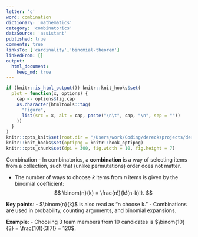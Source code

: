 ```yaml
---
letter: 'c'
word: combination
dictionary: 'mathematics'
category: 'combinatorics'
dataSource: 'assistant'
published: true
comments: true
linksTo: ['cardinality','binomial-theorem']
linkedFrom: []
output:
  html_document:
    keep_md: true
---
```


```r
if (knitr::is_html_output()) knitr::knit_hooks$set(
  plot = function(x, options) {
    cap <- options$fig.cap
    as.character(htmltools::tag(
      "Figure",
      list(src = x, alt = cap, paste("\n\t", cap, "\n", sep = ""))
    ))
  }
)
knitr::opts_knit$set(root.dir = "/Users/work/Coding/derecksprojects/derecksnotes.com-playground/derecksnotes.com/client/src/app/dictionaries/mathematics/definitions")
knitr::knit_hooks$set(optipng = knitr::hook_optipng)
knitr::opts_chunk$set(dpi = 300, fig.width = 10, fig.height = 7)
```

<a id="combination">Combination</a> - In combinatorics, a **combination** is a way of selecting items from a collection, such that (unlike permutations) order does not matter.

- The number of ways to choose $k$ items from $n$ items is given by the binomial coefficient:
  $$
  \binom{n}{k} = \frac{n!}{k!(n-k)!}.
  $$

**Key points**:
- $\binom{n}{k}$ is also read as “n choose k.”
- Combinations are used in probability, counting arguments, and binomial expansions.

**Example**:
- Choosing 3 team members from 10 candidates is $\binom{10}{3} = \frac{10!}{3!7!} = 120$.

